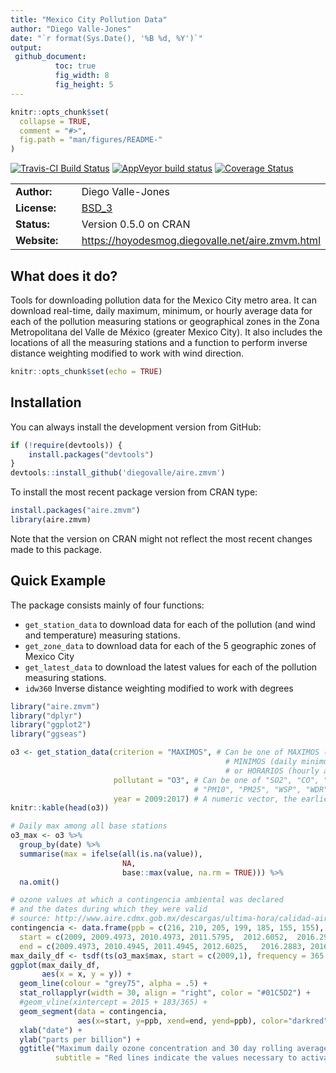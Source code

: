 ```yaml
---
title: "Mexico City Pollution Data"
author: "Diego Valle-Jones"
date: "`r format(Sys.Date(), '%B %d, %Y')`"
output: 
 github_document:
          toc: true
          fig_width: 8
          fig_height: 5
---
```


```r
knitr::opts_chunk$set(
  collapse = TRUE,
  comment = "#>",
  fig.path = "man/figures/README-"
)
```


[![Travis-CI Build Status](https://travis-ci.org/diegovalle/aire.zmvm.svg?branch=master)](https://travis-ci.org/diegovalle/aire.zmvm) [![AppVeyor build status](https://ci.appveyor.com/api/projects/status/c7kg6o68exx0lirg?svg=true)](https://ci.appveyor.com/project/diegovalle/aire-zmvm/branch/master) [![Coverage Status](https://img.shields.io/codecov/c/github/diegovalle/aire.zmvm/master.svg)](https://codecov.io/github/diegovalle/aire.zmvm?branch=master)

|                       |                                                       |
|-----------------------|-------------------------------------------------------|
| __Author:__           | Diego Valle-Jones                                     |
| __License:__          | [BSD_3](https://opensource.org/licenses/BSD-3-Clause) |
| __Status:__           | Version 0.5.0 on CRAN                                 |
| __Website:__          | [https://hoyodesmog.diegovalle.net/aire.zmvm.html](https://hoyodesmog.diegovalle.net/aire.zmvm.html) |


## What does it do?

Tools for downloading pollution data for the Mexico City metro area. It can download real-time, daily maximum, minimum, or hourly average data for each of the pollution measuring stations or geographical zones in the Zona Metropolitana del Valle de México (greater Mexico City). It also includes the locations of all the measuring stations and a function to perform inverse distance weighting modified to work with wind direction.


```r
knitr::opts_chunk$set(echo = TRUE)
```

## Installation

You can always install the development version from GitHub:

```r
if (!require(devtools)) {
    install.packages("devtools")
}
devtools::install_github('diegovalle/aire.zmvm')
```

To install the most recent package version from CRAN type:

```r
install.packages("aire.zmvm")
library(aire.zmvm)
```
Note that the version on CRAN might not reflect the most recent changes made to this package.

## Quick Example

The package consists mainly of four functions: 

* ```get_station_data``` to download data for each of the pollution (and wind and temperature) measuring stations.
* ```get_zone_data``` to download data for each of the 5 geographic zones of Mexico City 
* ```get_latest_data``` to download the latest values for each of the pollution measuring stations.
* ```idw360``` Inverse distance weighting modified to work with degrees

```r
library("aire.zmvm")
library("dplyr")
library("ggplot2")
library("ggseas")

o3 <- get_station_data(criterion = "MAXIMOS", # Can be one of MAXIMOS (daily maximum), 
                                                # MINIMOS (daily minimum), 
                                                # or HORARIOS (hourly average)
                       pollutant = "O3", # Can be one of "SO2", "CO", "NOX", "NO2", "NO", "O3", 
                                         # "PM10", "PM25", "WSP", "WDR", "TMP", "RH"
                       year = 2009:2017) # A numeric vector, the earliest year allowed is 1986
knitr::kable(head(o3))

# Daily max among all base stations
o3_max <- o3 %>% 
  group_by(date) %>% 
  summarise(max = ifelse(all(is.na(value)),
                         NA,
                         base::max(value, na.rm = TRUE))) %>%
  na.omit()

# ozone values at which a contingencia ambiental was declared
# and the dates during which they were valid
# source: http://www.aire.cdmx.gob.mx/descargas/ultima-hora/calidad-aire/pcaa/pcaa-modificaciones.pdf
contingencia <- data.frame(ppb = c(216, 210, 205, 199, 185, 155, 155),
  start = c(2009, 2009.4973, 2010.4973, 2011.5795, 	2012.6052, 	2016.291, 2016.4986),
  end = c(2009.4973, 2010.4945, 2011.4945, 2012.6025,	2016.2883, 2016.4959, Inf))
max_daily_df <- tsdf(ts(o3_max$max, start = c(2009,1), frequency = 365.25))
ggplot(max_daily_df,
       aes(x = x, y = y)) + 
  geom_line(colour = "grey75", alpha = .5) +
  stat_rollapplyr(width = 30, align = "right", color = "#01C5D2") +
  #geom_vline(xintercept = 2015 + 183/365) +
  geom_segment(data = contingencia, 
               aes(x=start, y=ppb, xend=end, yend=ppb), color="darkred", linetype = 2)  +
  xlab("date") +
  ylab("parts per billion") +
  ggtitle("Maximum daily ozone concentration and 30 day rolling average", 
          subtitle = "Red lines indicate the values necessary to activate a phase I smog alert. \nData source: SEDEMA")

```



